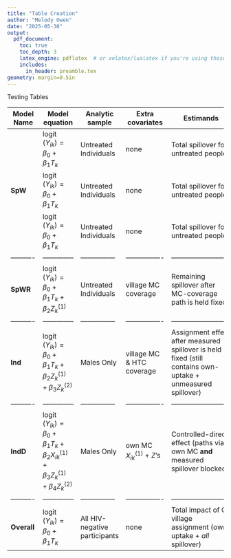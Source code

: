 ```yaml
---
title: "Table Creation"
author: "Melody Owen"
date: "2025-05-30"
output:
  pdf_document:
    toc: true
    toc_depth: 3
    latex_engine: pdflatex  # or xelatex/lualatex if you're using those
    includes:
      in_header: preamble.tex
geometry: margin=0.5in
---
```




Testing Tables


| Model Name | Model equation | Analytic sample | Extra covariates | Estimands |
| ---------- | -------------- | --------------- | ---------------- | ------------------------- |
|  | $\displaystyle \operatorname{logit}(Y_{ik})=\beta_0+\beta_1 T_k$ | Untreated Individuals | none | Total spillover for untreated people  |
| **SpW** | $\displaystyle \operatorname{logit}(Y_{ik})=\beta_0+\beta_1 T_k$ | Untreated Individuals | none | Total spillover for untreated people  |
|  | $\displaystyle \operatorname{logit}(Y_{ik})=\beta_0+\beta_1 T_k$ | Untreated Individuals | none | Total spillover for untreated people  |
| ---------- | -------------- | --------------- | ---------------- | ------------------------- |
| **SpWR** | $\displaystyle \operatorname{logit}(Y_{ik})=\beta_0+\beta_1T_k+\beta_2 Z_k^{(1)}$ | Untreated Individuals | village MC coverage | Remaining spillover after MC-coverage path is held fixed |
| ---------- | -------------- | --------------- | ---------------- | ------------------------- |
| **Ind** | $\displaystyle \operatorname{logit}(Y_{ik})=\beta_0+\beta_1 T_k+\beta_2 Z_k^{(1)}+\beta_3 Z_k^{(2)}$ | Males Only | village MC & HTC coverage | Assignment effect after measured spillover is held fixed (still contains own-uptake + unmeasured spillover) |
| ---------- | -------------- | --------------- | ---------------- | ------------------------- |
| **IndD** | $\displaystyle \operatorname{logit}(Y_{ik})=\beta_0+\beta_1 T_k+\beta_2X_{ik}^{(1)}+\beta_3 Z_k^{(1)}+\beta_4 Z_k^{(2)}$ | Males Only | own MC $X_{ik}^{(1)}$ + $Z$’s | Controlled-direct effect (paths via own MC **and** measured spillover blocked) |
| ---------- | -------------- | --------------- | ---------------- | ------------------------- |
| **Overall** | $\displaystyle \operatorname{logit}(Y_{ik})=\beta_0+\beta_1T_k$ | All HIV-negative participants | none | Total impact of CP village assignment (own uptake + *all* spillover) |